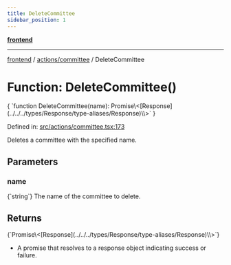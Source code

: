 ```yaml
---
title: DeleteCommittee
sidebar_position: 1
---
```



[**frontend**](../../..)

***

[frontend](../../..) / [actions/committee](..) / DeleteCommittee

# Function: DeleteCommittee()

<CodeBlock language="ts">
{ `function DeleteCommittee(name): Promise\<[Response](../../../types/Response/type-aliases/Response)\<void\>\>` }
</CodeBlock>

Defined in: [src/actions/committee.tsx:173](https://github.com/svsticky/CommitteeClash/blob/42e3ab31b18c9cdd65955be0ecd3ca0a2cb493b5/frontend/src/actions/committee.tsx#L173)

Deletes a committee with the specified name.

## Parameters

### name
<CodeBlock language="ts">
{`string`}
</CodeBlock>
The name of the committee to delete.

## Returns
<CodeBlock language="ts">
{`Promise\<[Response](../../../types/Response/type-aliases/Response)\<void\>\>`}
</CodeBlock>

- A promise that resolves to a response object indicating success or failure.
